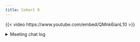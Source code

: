 ```yaml
---
title: Cohort 9
---
```


{{< video https://www.youtube.com/embed/QMnk6ianL10 >}}

<details>

<summary>Meeting chat log</summary>
```
00:09:36	Olivier Leroy:	Start
00:17:56	Steffi LaZerte (she/her):	I always appreciate these discussions!
00:18:05	Diana Garcia Cortes:	Reacted to "I always appreciate ..." with ❤️
00:18:31	Steffi LaZerte (she/her):	Invariably I always think I know the answer and find out that it's not quite as simple as I originally thought, so super valuable.
00:18:38	Jo Hardin:	Reacted to "I always appreciate ..." with ❤️
00:19:51	Olivier Leroy:	Closure has plenty polymorphism https://clojure-doc.org/articles/language/polymorphism/
00:22:57	Olivier Leroy:	Let’s bring back R retro computing
00:23:03	Steffi LaZerte (she/her):	Reacted to "Let’s bring back R r..." with 😂
00:29:56	Olivier Leroy:	https://linuxize.com/post/popd-and-pushd-commands-in-linux/
00:32:22	Diana Garcia Cortes:	I like the wiki stack illustration: https://en.wikipedia.org/wiki/Stack_(abstract_data_type)
00:33:33	Derek Sollberger (he/him):	Reacted to "I like the wiki stac..." with 🥞
00:33:51	Steffi LaZerte (she/her):	I cheated: I skimmed and decided that I didn't need to really understand the nuances at this point. I'll come back when I do 😅
00:34:02	Olivier Leroy:	Reacted to "I like the wiki stac..." with 🥞
00:34:11	Olivier Leroy:	Reacted to "I cheated: I skimmed..." with 👍
00:36:58	Olivier Leroy:	Great point
00:38:22	Steffi LaZerte (she/her):	I love that analogy 😁
00:39:28	Derek Sollberger (he/him):	Replying to "I love that analogy ..."

(for our records)
S3 --> S7 … RMD --> QMD
00:40:44	Steffi LaZerte (she/her):	Reacted to "(for our records)
S3..." with 🙏🏻
00:41:48	Olivier Leroy:	The @ sign is for print?
00:47:01	Olivier Leroy:	Can u use str(cat)
00:51:18	Olivier Leroy:	Reacted to "(As if we were in a ..." with 😄
00:59:34	Jo Hardin:	the summary is super helpful!
00:59:48	Olivier Leroy:	Reacted to "the summary is super..." with 👍
00:59:50	Diana Garcia Cortes:	Reacted to "the summary is super..." with 👍
01:00:08	Derek Sollberger (he/him):	Reacted to "the summary is super..." with 👍
01:00:57	Olivier Leroy:	end
```
</details>
